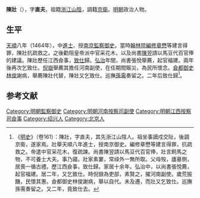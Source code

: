 '''陳壯'''（{{bd|？||？||}}），字'''直夫'''，祖籍[[浙江|浙江]][[山陰|山陰]]，調籍[[京衛|京衛]]。[[明朝|明朝]]政治人物。

==生平==
[[天顺_(明朝)|天順]]八年（1464年），中[[進士|進士]]、授[[南京|南京]][[監察御史|監察御史]]。當時[[翰林院|翰林院]][[編修|編修]][[章懋|章懋]]等建言得罪，陳壯抗疏救之。之後勸阻皇帝派中官采花木，以及尚書[[陳翌|陳翌]]請以馬豆代百官俸的建議。陳壯歷任江西僉事，[[致仕|致仕]]歸。[[弘治_(明朝)|弘治]]年間，尚書張悅舉薦，起官福建。兩年後再次乞致仕。[[倪嶽|倪嶽]]舉薦其擔任河南副使，在任期間賑災，為民所懷念。[[僉都御史|僉都御史]][[林俊|林俊]]謝病，舉薦陳壯代替，陳壯又乞致仕。巡撫[[孫需|孫需]]奏留之。二年后致仕歸<ref>《[[明史|明史]]》（卷161）：陳壯，字直夫，其先浙江山陰人。祖坐事謫戍交阯，後調京衛，遂家焉。壯舉天順八年進士，授南京御史。編修章懋等建言得罪，抗疏救之。帝遣中官采花木，復疏諫。尚書陳翌請以馬豆代百官俸，壯言飼馬之物，不可養士大夫。事乃寢。壯家素寠，常祿外一無所取。父母歿，廬墓側，居喪一循古禮。歷江西僉事，致仕歸。家居十余年。弘治中，以尚書張悅薦，起官福建。居二年，又乞致仕。時倪嶽為吏部，素賢之，擢河南副使。歲荒振饑，民懷其惠。僉都御史林俊謝病，舉以自代。未及遷，而壯又乞致仕。巡撫孫需奏留之。又二年，竟致仕去。</ref>。

==参考文献==
{{wikisource|明史/卷161}}
{{Reflist}}

{{明朝人物小作品}}
{{天順八年甲申科殿試金榜}}
{{DEFAULTSORT:Chen陳}}
[[Category:明朝監察御史|Category:明朝監察御史]]
[[Category:明朝河南按察司副使|Category:明朝河南按察司副使]]
[[Category:明朝江西按察司僉事|Category:明朝江西按察司僉事]]
[[Category:绍兴人|Category:绍兴人]]
[[Category:北京人|Category:北京人]]